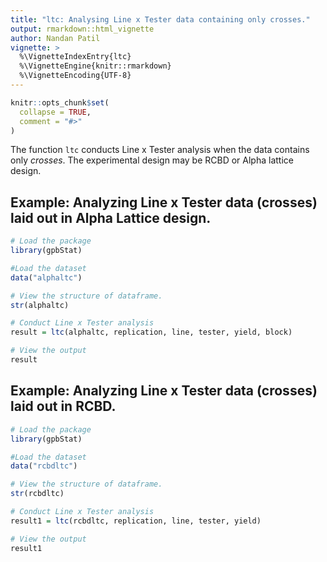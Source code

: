 ---
title: "ltc: Analysing Line x Tester data containing only crosses."
output: rmarkdown::html_vignette
author: Nandan Patil 
vignette: >
  %\VignetteIndexEntry{ltc}
  %\VignetteEngine{knitr::rmarkdown}
  %\VignetteEncoding{UTF-8}
---

```{r, include = FALSE}
knitr::opts_chunk$set(
  collapse = TRUE,
  comment = "#>"
)
```
The function `ltc` conducts Line x Tester analysis when the data contains only *crosses*. The experimental design may be RCBD or Alpha lattice design. 

## Example: Analyzing Line x Tester data (crosses) laid out in Alpha Lattice design.

```{r}
# Load the package
library(gpbStat)

#Load the dataset
data("alphaltc")

# View the structure of dataframe. 
str(alphaltc)

# Conduct Line x Tester analysis
result = ltc(alphaltc, replication, line, tester, yield, block)

# View the output
result
```

## Example: Analyzing Line x Tester data (crosses) laid out in RCBD.

```{r}
# Load the package
library(gpbStat)

#Load the dataset
data("rcbdltc")

# View the structure of dataframe. 
str(rcbdltc)

# Conduct Line x Tester analysis
result1 = ltc(rcbdltc, replication, line, tester, yield)

# View the output
result1
```

